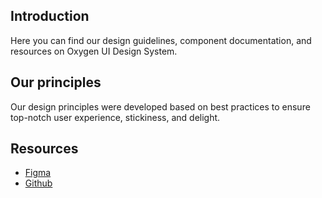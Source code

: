 
<Meta title={StorybookHierarchy.Welcome} />

<Jumbotron />

## Introduction

Here you can find our design guidelines, component documentation, and resources on Oxygen UI Design System.

## Our principles

Our design principles were developed based on best practices to ensure top-notch user experience, stickiness, and
delight.

## Resources

- [Figma](https://www.figma.com/file/zzssmDw1J9Oxc32UxrXTn7/Asgardeo-Design-System)
- [Github]()
